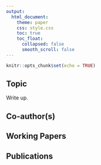 ```yaml
---
output: 
  html_document:
    theme: paper 
    css: style.css
    toc: true
    toc_float:
      collapsed: false
      smooth_scroll: false
---
```


```r
knitr::opts_chunk$set(echo = TRUE)
```

## Topic

Write up.

## Co-author(s)

## Working Papers

## Publications

